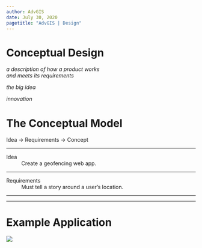 ```yaml
---
author: AdvGIS
date: July 30, 2020
pagetitle: "AdvGIS | Design"
---
```


# Conceptual Design

<div class="fragment">
*a description of how a product works<br />and meets its requirements*
</div>

<div class="fragment">
*the big idea*
</div>

<div class="fragment">
*innovation*
</div>

# The Conceptual Model

<span class="fragment">Idea</span><span class="fragment"> &rarr; Requirements</span><span class="fragment"> &rarr; Concept</span>

***

Idea
:   Create a geofencing web app.

***

Requirements
:   Must tell a story around a user's location.

***

<section data-background-image="img/concept_diagram.png" data-background-size="fill">
<aside class="notes">
</aside>
</section>

***

<section data-background-image="img/sequence_diagram.png" data-background-size="fill">
<aside class="notes">
</aside>
</section>

# Example Application

[![](img/geofence_example.png)](https://developers.arcgis.com/javascript/3/jssamples/streamlayer_arcade_geofence.html)

